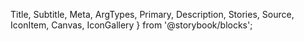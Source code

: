   Title,
  Subtitle,
  Meta,
  ArgTypes,
  Primary,
  Description,
  Stories,
  Source,
  IconItem,
  Canvas,
  IconGallery
} from '@storybook/blocks';

<Meta of={IconStories} />

<Title of={IconStories} />
<TagNames of={IconStories} />
<Summary of={IconStories} />
<Subtitle of={IconStories} />
<Description of={IconStories} />

Adeliom WebComponents comes bundled with over 1,500 icons courtesy of the [Bootstrap Icons](https://icons.getbootstrap.com/) project. These icons are part of the `default` icon library. If you prefer, you can register [custom icon libraries](#icon-libraries) as well.

> Depending on how you're loading Adeliom WebComponents, you may need to copy icon assets and/or [set the base path](?path=/docs/getting-started-installation--documentation#setting-the-base-path) so Adeliom WebComponents knows where to load them from. Otherwise, icons may not appear and you'll see 404 Not Found errors in the dev console.

### Default Icons

All available icons in the `default` icon library are shown below. Click or tap on any icon to copy its name, then you can use it in your HTML like this.

```html
<awc-icon name="icon-name-here"></awc-icon>
```

### Colors

Icons inherit their color from the current text color. Thus, you can set the `color` property on the `<awc-icon>` element or an ancestor to change the color.

<Canvas of={IconStories.Colors} />

### Sizing

Icons are sized relative to the current font size. To change their size, set the `font-size` property on the icon itself or on a parent element as shown below.

<Canvas of={IconStories.Sizing} />

### Labels

For non-decorative icons, use the `label` attribute to announce it to assistive devices.

<Canvas of={IconStories.Labels} />

### Custom Icons

Custom icons can be loaded individually with the `src` attribute. Only SVGs on a local or CORS-enabled endpoint are supported. If you're using more than one custom icon, it might make sense to register a [custom icon library](#icon-libraries).

<Canvas of={IconStories.CustomIcons} />

### Lazy load

Icons are loaded eagerly by default. You can change this behavior by setting the `loading` attribute to `lazy`.

```html
<awc-icon name="icon-name-here" loading="lazy"></awc-icon>
```

## Icon Libraries

You can register additional icons to use with the `<awc-icon>` component through icon libraries. Icon files can exist locally or on a CORS-enabled endpoint (e.g. a CDN). There is no limit to how many icon libraries you can register and there is no cost associated with registering them, as individual icons are only requested when they're used.

Adeliom WebComponents ships with two built-in icon libraries, `default` and `system`. The [default icon library](#customizing-the-default-library) contains all of the icons in the Bootstrap Icons project. The [system icon library](#customizing-the-system-library) contains only a small subset of icons that are used internally by Adeliom WebComponents components.

To register an additional icon library, use the `registerIconLibrary()` function that's exported from `utilities/icon-library.js`. At a minimum, you must provide a name and a resolver function. The resolver function translates an icon name to a URL where the corresponding SVG file exists. Refer to the examples below to better understand how it works.

If necessary, a mutator function can be used to mutate the SVG element before rendering. This is necessary for some libraries due to the many possible ways SVGs are crafted. For example, icons should ideally inherit the current text color via `currentColor`, so you may need to apply `fill="currentColor` or `stroke="currentColor"` to the SVG element using this function.

Here's an example that registers an icon library located in the `/assets/icons` directory.

```js
import { registerIconLibrary } from '@agence-adeliom/awc';

registerIconLibrary('my-icons', {
  resolver: name => `/assets/icons/${name}.svg`,
  mutator: svg => svg.setAttribute('fill', 'currentColor')
});
```

To display an icon, set the `library` and `name` attributes of an `<awc-icon>` element.

```html
<!-- This will show the icon located at /assets/icons/smile.svg -->
<awc-icon library="my-icons" name="smile"></awc-icon>
```

If an icon is used before registration occurs, it will be empty initially but shown when registered.

The following examples demonstrate how to register a number of popular, open source icon libraries via CDN. Feel free to adapt the code as you see fit to use your own origin or naming conventions.

### Boxicons

This will register the [Boxicons](https://boxicons.com/) library using the jsDelivr CDN. This library has three variations: regular (`bx-*`), solid (`bxs-*`), and logos (`bxl-*`). A mutator function is required to set the SVG's `fill` to `currentColor`.

Icons in this library are licensed under the [Creative Commons 4.0 License](https://github.com/atisawd/boxicons#license).

#### Library registration

```js
import { registerIconLibrary } from '@agence-adeliom/awc';

registerIconLibrary('boxicons', {
  resolver: name => {
    let folder = 'regular';
    if (name.substring(0, 4) === 'bxs-') folder = 'solid';
    if (name.substring(0, 4) === 'bxl-') folder = 'logos';
    return `https://cdn.jsdelivr.net/npm/boxicons@2.1.4/svg/${folder}/${name}.svg`;
  },
  mutator: svg => svg.setAttribute('fill', 'currentColor')
});
```

#### Usage

<Canvas of={IconStories.Boxicons} />

### Lucide

This will register the [Lucide](https://lucide.dev/) icon library using the jsDelivr CDN. This project is a community-maintained fork of the popular [Feather](https://feathericons.com/) icon library.

Icons in this library are licensed under the [MIT License](https://github.com/lucide-icons/lucide/blob/master/LICENSE).

#### Library registration

```js
import { registerIconLibrary } from '@agence-adeliom/awc';

registerIconLibrary('lucide', {
  resolver: name => `https://cdn.jsdelivr.net/npm/lucide-static@0.288.0/icons/${name}.svg`
});
```

#### Usage

<Canvas of={IconStories.Lucide} />

### Font Awesome

This will register the [Font Awesome Free](https://fontawesome.com/) library using the jsDelivr CDN. This library has three variations: regular (`far-*`), solid (`fas-*`), and brands (`fab-*`). A mutator function is required to set the SVG's `fill` to `currentColor`.

Icons in this library are licensed under the [Font Awesome Free License](https://github.com/FortAwesome/Font-Awesome/blob/master/LICENSE.txt). Some of the icons that appear on the Font Awesome website require a license and are therefore not available in the CDN.

#### Library registration

```js
import { registerIconLibrary } from '@agence-adeliom/awc';

registerIconLibrary('fa', {
  resolver: name => {
    const filename = name.replace(/^fa[rbs]-/, '');
    let folder = 'regular';
    if (name.substring(0, 4) === 'fas-') folder = 'solid';
    if (name.substring(0, 4) === 'fab-') folder = 'brands';
    return `https://cdn.jsdelivr.net/npm/@fortawesome/fontawesome-free@6.4.2/svgs/${folder}/${filename}.svg`;
  },
  mutator: svg => svg.setAttribute('fill', 'currentColor')
});
```

#### Usage

<Canvas of={IconStories.FontAwesome} />

### Heroicons

This will register the [Heroicons](https://heroicons.com/) library using the jsDelivr CDN.

Icons in this library are licensed under the [MIT License](https://github.com/tailwindlabs/heroicons/blob/master/LICENSE).

#### Library registration

```js
import { registerIconLibrary } from '@agence-adeliom/awc';

registerIconLibrary('heroicons', {
  resolver: name => {
    const filename = name.replace(/^o-/, '');
    let folder = 'solid';
    if (name.substring(0, 2) === 'o-') folder = 'outline';
    return `https://cdn.jsdelivr.net/npm/heroicons@2.0.18/24/${folder}/${filename}.svg`;
  }
});
```

#### Usage

<Canvas of={IconStories.Heroicons} />

### Iconoir

This will register the [Iconoir](https://iconoir.com/) library using the jsDelivr CDN.

Icons in this library are licensed under the [MIT License](https://github.com/lucaburgio/iconoir/blob/master/LICENSE).

#### Library registration

```js
import { registerIconLibrary } from '@agence-adeliom/awc';

registerIconLibrary('iconoir', {
  resolver: name => `https://cdn.jsdelivr.net/npm/iconoir@6.11.0/icons/${name}.svg`
});
```

#### Usage

<Canvas of={IconStories.Iconoir} />

### Ionicons

This will register the [Ionicons](https://ionicons.com/) library using the jsDelivr CDN. This library has three variations: outline (default), filled (`*-filled`), and sharp (`*-sharp`). A mutator function is required to polyfill a handful of styles we're not including.

Icons in this library are licensed under the [MIT License](https://github.com/ionic-team/ionicons/blob/master/LICENSE).

#### Library registration

```js
import { registerIconLibrary } from '@agence-adeliom/awc';

registerIconLibrary('ionicons', {
  resolver: name => `https://cdn.jsdelivr.net/npm/ionicons@7.2.1/dist/ionicons/svg/${name}.svg`,
  mutator: svg => {
    svg.setAttribute('fill', 'currentColor');
    svg.setAttribute('stroke', 'currentColor');
    [...svg.querySelectorAll('.ionicon-fill-none')].map(el => el.setAttribute('fill', 'none'));
    [...svg.querySelectorAll('.ionicon-stroke-width')].map(el => el.setAttribute('stroke-width', '32px'));
  }
});
```

#### Usage

<Canvas of={IconStories.Ionicons} />

### Jam Icons

This will register the [Jam Icons](https://jam-icons.com/) library using the jsDelivr CDN. This library has two variations: regular (default) and filled (`*-f`). A mutator function is required to set the SVG's `fill` to `currentColor`.

Icons in this library are licensed under the [MIT License](https://github.com/michaelampr/jam/blob/master/LICENSE).

#### Library registration

```js
import { registerIconLibrary } from '@agence-adeliom/awc';

registerIconLibrary('ionicons', {
  resolver: name => `https://cdn.jsdelivr.net/npm/ionicons@7.2.1/dist/ionicons/svg/${name}.svg`,
  mutator: svg => {
    svg.setAttribute('fill', 'currentColor');
    svg.setAttribute('stroke', 'currentColor');
    [...svg.querySelectorAll('.ionicon-fill-none')].map(el => el.setAttribute('fill', 'none'));
    [...svg.querySelectorAll('.ionicon-stroke-width')].map(el => el.setAttribute('stroke-width', '32px'));
  }
});
```

#### Usage

<Canvas of={IconStories.JamIcons} />

### Material Icons

This will register the [Material Icons](https://fonts.google.com/icons) library using the jsDelivr CDN. This library has three variations: outline (default), round (`*_round`), and sharp (`*_sharp`). A mutator function is required to set the SVG's `fill` to `currentColor`.

Icons in this library are licensed under the [Apache 2.0 License](https://github.com/google/material-design-icons/blob/master/LICENSE).

#### Library registration

```js
import { registerIconLibrary } from '@agence-adeliom/awc';

registerIconLibrary('material', {
  resolver: name => {
    const match = name.match(/^(.*?)(_(baseline|outline|round|sharp|twotone))?$/);
    return `https://cdn.jsdelivr.net/npm/@material-icons/svg@1.0.33/svg/${match[1]}/${match[3] || 'baseline'}.svg`;
  },
  mutator: svg => svg.setAttribute('fill', 'currentColor')
});
```

#### Usage

<Canvas of={IconStories.MaterialIcons} />

### Remix Icon

This will register the [Remix Icon](https://remixicon.com/) library using the jsDelivr CDN. This library groups icons by categories, so the name must include the category and icon separated by a slash, as well as the `-line` or `-fill` suffix as needed. A mutator function is required to set the SVG's `fill` to `currentColor`.

Icons in this library are licensed under the [Apache 2.0 License](https://github.com/Remix-Design/RemixIcon/blob/master/License).

#### Library registration

```js
import { registerIconLibrary } from '@agence-adeliom/awc';

registerIconLibrary('remixicon', {
  resolver: name => {
    const match = name.match(/^(.*?)\/(.*?)?$/);
    match[1] = match[1].charAt(0).toUpperCase() + match[1].slice(1);
    return `https://cdn.jsdelivr.net/npm/remixicon@3.5.0/icons/${match[1]}/${match[2]}.svg`;
  },
  mutator: svg => svg.setAttribute('fill', 'currentColor')
});
```

#### Usage

<Canvas of={IconStories.RemixIcon} />

### Tabler Icons

This will register the [Tabler Icons](https://tabler-icons.io/) library using the jsDelivr CDN. This library features over 1,950 open source icons.

Icons in this library are licensed under the [MIT License](https://github.com/tabler/tabler-icons/blob/master/LICENSE).

#### Library registration

```js
import { registerIconLibrary } from '@agence-adeliom/awc';

registerIconLibrary('tabler', {
  resolver: name => `https://cdn.jsdelivr.net/npm/@tabler/icons@2.39.0/icons/${name}.svg`
});
```

#### Usage

<Canvas of={IconStories.TablerIcons} />

### Unicons

This will register the [Unicons](https://iconscout.com/unicons) library using the jsDelivr CDN. This library has two variations: line (default) and solid (`*-s`). A mutator function is required to set the SVG's `fill` to `currentColor`.

Icons in this library are licensed under the [Apache 2.0 License](https://github.com/Iconscout/unicons/blob/master/LICENSE). Some of the icons that appear on the Unicons website, particularly many of the solid variations, require a license and are therefore not available in the CDN.

#### Library registration

```js
import { registerIconLibrary } from '@agence-adeliom/awc';

registerIconLibrary('unicons', {
  resolver: name => {
    const filename = name.replace(/^[lmst]-/, '');
    let folder = 'solid';
    if (name.substring(0, 2) === 'l-') folder = 'line';
    if (name.substring(0, 2) === 'm-') folder = 'monochrome';
    if (name.substring(0, 2) === 's-') folder = 'solid';
    if (name.substring(0, 2) === 't-') folder = 'thinline';
    return `https://cdn.jsdelivr.net/npm/@iconscout/unicons@4.0.8/svg/${folder}/${filename}.svg`;
  },
  mutator: svg => svg.setAttribute('fill', 'currentColor')
});
```

#### Usage

<Canvas of={IconStories.Unicons} />

### Customizing the Default Library

The default icon library contains over 1,300 icons courtesy of the [Bootstrap Icons](https://icons.getbootstrap.com/) project. These are the icons that display when you use `<awc-icon>` without the `library` attribute. If you prefer to have these icons resolve elsewhere or to a different icon library, register an icon library using the `default` name and a custom resolver.

This example will load the same set of icons from the jsDelivr CDN instead of your local assets folder.

```js
import { registerIconLibrary } from '@agence-adeliom/awc';

registerIconLibrary('default', {
  resolver: name => `https://cdn.jsdelivr.net/npm/bootstrap-icons@1.11.1/icons/${name}.svg`
});
```

#### Customize the default library to use SVG sprites

To improve performance you can use a SVG sprites to avoid multiple trips for each SVG. The browser will load the sprite sheet once and then you reference the particular SVG within the sprite sheet using hash selector.

As always, make sure to benchmark these changes. When using HTTP/2, it may in fact be more bandwidth-friendly to use multiple small requests instead of 1 large sprite sheet.

> When using sprite sheets, the `awc-load` and `awc-error` events will not fire.

> For security reasons, browsers may apply the same-origin policy on `<use>` elements located in the `<awc-icon>` shadow DOM and
> may refuse to load a cross-origin URL. There is currently no defined way to set a cross-origin policy for `<use>` elements.
> For this reason, sprite sheets should only be used if you're self-hosting them.

#### Library registration

```js
import { registerIconLibrary } from '@agence-adeliom/awc';

registerIconLibrary('sprite', {
  resolver: name => `/assets/images/sprite.svg#${name}`,
  mutator: svg => svg.setAttribute('fill', 'currentColor'),
  spriteSheet: true
});
```

#### Usage

<Canvas of={IconStories.SVGSprites} />

### Customizing the System Library

The system library contains only the icons used internally by Adeliom WebComponents components. Unlike the default icon library, the system library does not rely on physical assets. Instead, its icons are hard-coded as data URIs into the resolver to ensure their availability.

If you want to change the icons Adeliom WebComponents uses internally, you can register an icon library using the `system` name and a custom resolver. If you choose to do this, it's your responsibility to provide all of the icons that are required by components. You can reference `src/components/library.system.ts` for a complete list of system icons used by Adeliom WebComponents.

```js
import { registerIconLibrary } from '@agence-adeliom/awc';

registerIconLibrary('system', {
  resolver: name => `/path/to/custom/icons/${name}.svg`
});
```

## Importing

If you’re using the autoloader or the traditional loader, you can ignore this section.
Otherwise, feel free to use any of the following snippets to [cherry pick](/?path=/docs/getting-started-installation--documentation#cherry-picking) this component.

<Importing />

## API

<ArgTypes of={IconStories} />
